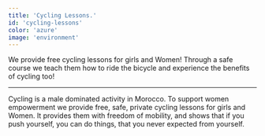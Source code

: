 ```yaml
---
title: 'Cycling Lessons.'
id: 'cycling-lessons'
color: 'azure'
image: 'environment'
---
```


We provide free cycling lessons for girls and Women! Through a safe course we teach them how to ride the bicycle and experience the benefits of cycling too!

---

Cycling is a male dominated activity in Morocco. To support women empowerment we provide free, safe, private cycling lessons for girls and Women. It provides them with freedom of mobility, and shows that if you push yourself, you can do things, that you never expected from yourself.
